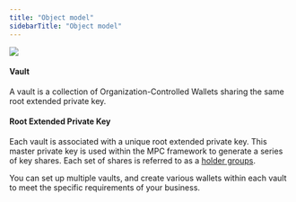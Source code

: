 ```yaml
---
title: "Object model"
sidebarTitle: "Object model"
---
```

<img src="/en/images/mpc-wallet/OCW.svg"/>

#### Vault
A vault is a collection of Organization-Controlled Wallets sharing the same root extended private key.

#### Root Extended Private Key
Each vault is associated with a unique root extended private key. This master private key is used within the MPC framework to generate a series of key shares. Each set of shares is referred to as a [holder groups](/en/portal/mpc-wallets/ocw/create-key-share-groups).

You can set up multiple vaults, and create various wallets within each vault to meet the specific requirements of your business.